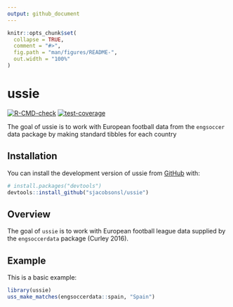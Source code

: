```yaml
---
output: github_document
---
```


<!-- README.md is generated from README.Rmd. Please edit that file -->

```r
knitr::opts_chunk$set(
  collapse = TRUE,
  comment = "#>",
  fig.path = "man/figures/README-",
  out.width = "100%"
)
```

# ussie

<!-- badges: start -->
[![R-CMD-check](https://github.com/sjacobsonsl/ussie/actions/workflows/R-CMD-check.yaml/badge.svg)](https://github.com/sjacobsonsl/ussie/actions/workflows/R-CMD-check.yaml)
[![test-coverage](https://github.com/sjacobsonsl/ussie/actions/workflows/test-coverage.yaml/badge.svg)](https://github.com/sjacobsonsl/ussie/actions/workflows/test-coverage.yaml)
<!-- badges: end -->

The goal of ussie is to work with European football data from the `engsoccer` data 
package by making standard tibbles for each country

## Installation

You can install the development version of ussie from [GitHub](https://github.com/) with:

``` r
# install.packages("devtools")
devtools::install_github("sjacobsonsl/ussie")
```
## Overview

The goal of `ussie` is to work with European football league data supplied by 
the `engsoccerdata` package (Curley 2016).

## Example

This is a basic example:

```r
library(ussie)
uss_make_matches(engsoccerdata::spain, "Spain")
```
